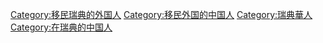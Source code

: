 [[Category:移民瑞典的外国人|Category:移民瑞典的外国人]]
[[Category:移民外国的中国人|Category:移民外国的中国人]]
[[Category:瑞典華人|Category:瑞典華人]]
[[Category:在瑞典的中国人|Category:在瑞典的中国人]]